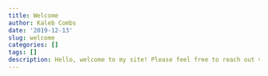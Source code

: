 ```yaml
---
title: Welcome
author: Kaleb Combs
date: '2019-12-13'
slug: welcome
categories: []
tags: []
description: Hello, welcome to my site! Please feel free to reach out via email if you are interested in speaking to me about any of the posted content. Although Im a Biology major, I have a strong interest in computer science and would love to hear about any opportunities that are available. Thank you for stopping by!
---
```

